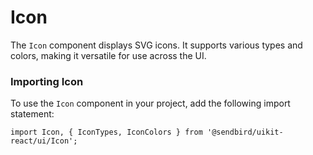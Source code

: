 
<Meta title="UI/Icon" component={Icon} of={IconStories} />

# Icon

The `Icon` component displays SVG icons. It supports various types and colors, making it versatile for use across the UI.

<Canvas of={IconStories.Default} />
<Controls of={IconStories.Default} />

### Importing Icon

To use the `Icon` component in your project, add the following import statement:

```tsx
import Icon, { IconTypes, IconColors } from '@sendbird/uikit-react/ui/Icon';
```
